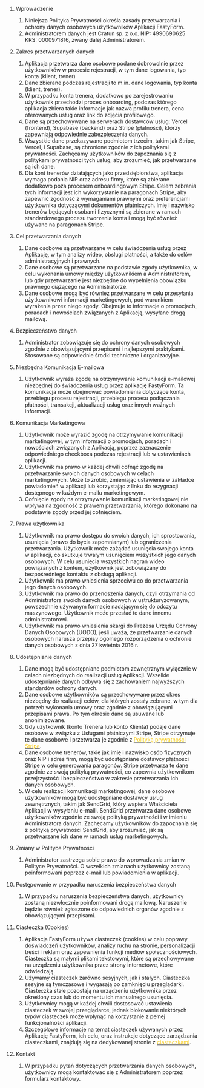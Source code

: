 1. Wprowadzenie
    1. Niniejsza Polityka Prywatności określa zasady przetwarzania i ochrony danych osobowych użytkowników Aplikacji FastyForm.
    2. Administratorem danych jest Cratun sp. z o.o. NIP: 4990690625 KRS: 0000971816, zwany dalej Administratorem.

2. Zakres przetwarzanych danych
    1. Aplikacja przetwarza dane osobowe podane dobrowolnie przez użytkowników w procesie rejestracji, w tym dane logowania, typ konta (klient, trener)
    2. Dane zbierane podczas rejestracji to m.in. dane logowania, typ konta (klient, trener).
    3. W przypadku konta trenera, dodatkowo po zarejestrowaniu użytkownik przechodzi proces onboarding, podczas którego aplikacja zbiera takie informacje jak nazwa profilu trenera, cena oferowanych usług oraz link do zdjęcia profilowego.
    4. Dane są przechowywane na serwerach dostawców usług: Vercel (frontend), Supabase (backend) oraz Stripe (płatności), którzy zapewniają odpowiednie zabezpieczenia danych.
    5. Wszystkie dane przekazywane podmiotom trzecim, takim jak Stripe, Vercel, i Supabase, są chronione zgodnie z ich politykami prywatności. Zachęcamy użytkowników do zapoznania się z politykami prywatności tych usług, aby zrozumieć, jak przetwarzane są ich dane.
    6. Dla kont trenerów działających jako przedsiębiorstwa, aplikacja wymaga podania NIP oraz adresu firmy, które są zbierane dodatkowo poza procesem onboardingowym Stripe. Celem zebrania tych informacji jest ich wykorzystanie na paragonach Stripe, aby zapewnić zgodność z wymaganiami prawnymi oraz preferencjami użytkownika dotyczącymi dokumentów płatniczych. Imię i nazwisko trenerów będących osobami fizycznymi są zbierane w ramach standardowego procesu tworzenia konta i mogą być również używane na paragonach Stripe.

3. Cel przetwarzania danych
    1. Dane osobowe są przetwarzane w celu świadczenia usług przez Aplikację, w tym analizy wideo, obsługi płatności, a także do celów administracyjnych i prawnych.
    2. Dane osobowe są przetwarzane na podstawie zgody użytkownika, w celu wykonania umowy między użytkownikiem a Administratorem, lub gdy przetwarzanie jest niezbędne do wypełnienia obowiązku prawnego ciążącego na Administratorze.
    3. Dane osobowe mogą być również przetwarzane w celu przesyłania użytkownikowi informacji marketingowych, pod warunkiem wyrażenia przez niego zgody. Obejmuje to informacje o promocjach, poradach i nowościach związanych z Aplikacją, wysyłane drogą mailową.

4. Bezpieczeństwo danych
    1. Administrator zobowiązuje się do ochrony danych osobowych zgodnie z obowiązującymi przepisami i najlepszymi praktykami. Stosowane są odpowiednie środki techniczne i organizacyjne.

5. Niezbędna Komunikacja E-mailowa
    1. Użytkownik wyraża zgodę na otrzymywanie komunikacji e-mailowej niezbędnej do świadczenia usług przez aplikację FastyForm. Ta komunikacja może obejmować powiadomienia dotyczące konta, przebiegu procesu rejestracji, przebiegu procesu podłączania płatności, transakcji, aktualizacji usług oraz innych ważnych informacji.

6. Komunikacja Marketingowa
    1. Użytkownik może wyrazić zgodę na otrzymywanie komunikacji marketingowej, w tym informacji o promocjach, poradach i nowościach związanych z Aplikacją, poprzez zaznaczenie odpowiedniego checkboxa podczas rejestracji lub w ustawieniach aplikacji.
    2. Użytkownik ma prawo w każdej chwili cofnąć zgodę na przetwarzanie swoich danych osobowych w celach marketingowych. Może to zrobić, zmieniając ustawienia w zakładce powiadomień w aplikacji lub korzystając z linku do rezygnacji dostępnego w każdym e-mailu marketingowym.
    3. Cofnięcie zgody na otrzymywanie komunikacji marketingowej nie wpływa na zgodność z prawem przetwarzania, którego dokonano na podstawie zgody przed jej cofnięciem.

7. Prawa użytkownika
    1. Użytkownik ma prawo dostępu do swoich danych, ich sprostowania, usunięcia (prawo do bycia zapomnianym) lub ograniczenia przetwarzania. Użytkownik może zażądać usunięcia swojego konta w aplikacji, co skutkuje trwałym usunięciem wszystkich jego danych osobowych. W celu usunięcia wszystkich nagrań wideo powiązanych z kontem, użytkownik jest zobowiązany do bezpośredniego kontaktu z obsługą aplikacji.
    2. Użytkownik ma prawo wniesienia sprzeciwu co do przetwarzania jego danych osobowych.
    3. Użytkownik ma prawo do przenoszenia danych, czyli otrzymania od Administratora swoich danych osobowych w ustrukturyzowanym, powszechnie używanym formacie nadającym się do odczytu maszynowego. Użytkownik może przesłać te dane innemu administratorowi.
    4. Użytkownik ma prawo wniesienia skargi do Prezesa Urzędu Ochrony Danych Osobowych (UODO), jeśli uważa, że przetwarzanie danych osobowych narusza przepisy ogólnego rozporządzenia o ochronie danych osobowych z dnia 27 kwietnia 2016 r.

8. Udostępnianie danych
    1. Dane mogą być udostępniane podmiotom zewnętrznym wyłącznie w celach niezbędnych do realizacji usług Aplikacji. Wszelkie udostępnianie danych odbywa się z zachowaniem najwyższych standardów ochrony danych.
    2. Dane osobowe użytkowników są przechowywane przez okres niezbędny do realizacji celów, dla których zostały zebrane, w tym dla potrzeb wykonania umowy oraz zgodnie z obowiązującymi przepisami prawa. Po tym okresie dane są usuwane lub anonimizowane.
    3. Gdy użytkownik (konto Trenera lub konto Klienta) podaje dane osobowe w związku z Usługami płatniczymi Stripe, Stripe otrzymuje te dane osobowe i przetwarza je zgodnie z [<font color='#facc15'>Polityką prywatności Stripe</font>](https://stripe.com/en-pl/privacy).
    4. Dane osobowe trenerów, takie jak imię i nazwisko osób fizycznych oraz NIP i adres firm, mogą być udostępniane dostawcy płatności Stripe w celu generowania paragonów. Stripe przetwarza te dane zgodnie ze swoją polityką prywatności, co zapewnia użytkownikom przejrzystość i bezpieczeństwo w zakresie przetwarzania ich danych osobowych.
    5. W celu realizacji komunikacji marketingowej, dane osobowe użytkowników mogą być udostępniane dostawcy usług zewnętrznych, takim jak SendGrid, który wspiera Właściciela Aplikacji w wysyłaniu e-maili. SendGrid przetwarza dane osobowe użytkowników zgodnie ze swoją polityką prywatności i w imieniu Administratora danych. Zachęcamy użytkowników do zapoznania się z polityką prywatności SendGrid, aby zrozumieć, jak są przetwarzane ich dane w ramach usług marketingowych.

9. Zmiany w Polityce Prywatności
    1. Administrator zastrzega sobie prawo do wprowadzania zmian w Polityce Prywatności. O wszelkich zmianach użytkownicy zostaną poinformowani poprzez e-mail lub powiadomienia w aplikacji.

10. Postępowanie w przypadku naruszenia bezpieczeństwa danych
    1. W przypadku naruszenia bezpieczeństwa danych, użytkownicy zostaną niezwłocznie poinformowani drogą mailową. Naruszenie będzie również zgłoszone do odpowiednich organów zgodnie z obowiązującymi przepisami.

11. Ciasteczka (Cookies)
    1. Aplikacja FastyForm używa ciasteczek (cookies) w celu poprawy doświadczeń użytkowników, analizy ruchu na stronie, personalizacji treści i reklam oraz zapewnienia funkcji mediów społecznościowych. Ciasteczka są małymi plikami tekstowymi, które są przechowywane na urządzeniu użytkownika przez strony internetowe, które odwiedzają.
    2. Używamy ciasteczek zarówno sesyjnych, jak i stałych. Ciasteczka sesyjne są tymczasowe i wygasają po zamknięciu przeglądarki. Ciasteczka stałe pozostają na urządzeniu użytkownika przez określony czas lub do momentu ich manualnego usunięcia.
    3. Użytkownicy mogą w każdej chwili dostosować ustawienia ciasteczek w swojej przeglądarce, jednak blokowanie niektórych typów ciasteczek może wpłynąć na korzystanie z pełnej funkcjonalności aplikacji.
    4. Szczegółowe informacje na temat ciasteczek używanych przez Aplikację FastyForm, ich celu, oraz instrukcje dotyczące zarządzania ciasteczkami, znajdują się na dedykowanej stronie z [<font color='#facc15'>ciasteczkami</font>](https://www.fastyform.com/cookies).

12. Kontakt
    1. W przypadku pytań dotyczących przetwarzania danych osobowych, użytkownicy mogą kontaktować się z Administratorem poprzez formularz kontaktowy.